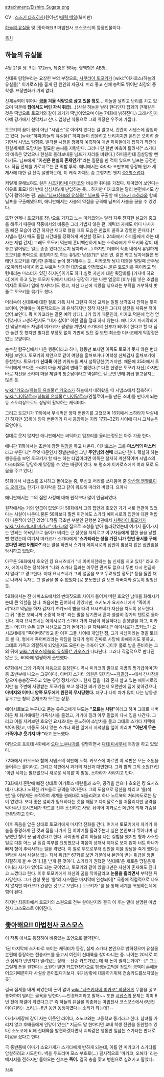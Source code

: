 attachment:/Eishiro_Sugata.png

{{{+1 守形英四郎 / Eishiro Sugata}}}
CV : [[스즈키 타츠히사]](원어판)/[[에릭 베일]](북미판)

[[하늘의 유실물]] 및 [좋아해요!! 마법천사 코스모스]의 등장인물이다.

[[목차]]
== 하늘의 유실물 ==
4월 21일 생. 키는 172cm, 체중은 58kg. 혈액형은 AB형. 

신대륙 탐험부라는 요상한 부의 부장으로, [[사쿠라이 토모키]]가 [wiki:"이카로스(하늘의 유실물)" 이카로스]를 줍게 된 원인의 제공자. 머리 좋고 신체 능력도 뛰어난 최강의 중학생. 표정변화가 거의 없다.

신체능력이 뛰어나 '''[[곰]]을 겨울 식량으로 삼고 있을 정도...''' 하늘을 날려고 난리를 치고 있으며 덕분에 '''집에서도 버린 자식 취급'''(...)(사실 하늘을 날려 한다던지 집과의 관계같은 것은 떡밥으로 토모키와 같이 과거가 떡밥이었으며 이는 74화에 밝혀진다.) 그래서인지 아예 강가에서 천막치고 산다. 엄청난 식통으로 그의 위장은 우주에 가깝다.

토모키의 꿈이 꿈이 아닌 "시냅스"로 이어져 있다는 걸 알고서, 간간히 시냅스에 잠입하고 있다. [wiki:"하피(하늘의 유실물)" 하피]들이 잡을려고 난리치지만 본인은 오히려 즐기면서 시냅스 탐험중. 발각될 시점을 정확히 예측하여 매번 하피들에게 잡히기 직전에 현실세계로 도망치는 절묘한 솜씨를 자랑한다. 그러나 단 한번 예측이 틀려서[* 스가타의 예측은 맞았으나 현실로 돌려보내줄 님프가 자리를 비웠다.] 하피들한테 끔살당할 뻔하기도. 님프에게 '''"자신은 현실의 존재인가"'''라는 질문을 한 적이 있으며 님프는 긍정한다. 작품 전체를 가로지르는 큰 떡밥 투척. 애니에서는 화마다 초반부에 등장해 뭔가 세계사에 대한 걸 잔뜩 설명하는데, 이 캐릭 자체도 좀 그렇지만 왠지 [[중2병]]스럽다. 

저렇게 쿨해보여도 실은 [[사츠키타네 미카코]]와 비슷한 취미를 가졌다. 재미있어 보인다는 이유로 토모키의 반에 심심치않게 난입하는 듯... 하지만 미카코와는 달리 본편에서도 상당히 활약하는 편. [[wiki:"님프(하늘의 유실물)" 님프]]를 구출할 때 [[미츠키 소하라]]와 함께 님프를 구출해냈으며, 애니판에서는 사슬의 약점을 공격해 님프의 사슬을 끊을 수 있었다. 

또한 언제나 토모키를 장난으로 가지고 노는 미카코와는 달리 자주 진지한 설교와 충고를 해주기 때문에 작중에서의 비중은 그리 가볍지 않은 편. 캐릭터 자체도 어디 나사가 좀 빠진 모습이 있긴 하지만 제대로 했을 때의 모습은 한없이 쿨하고 강렬한 존재다.[* 시냅스 탐사 때도 들킬 시간대를 정확하게 계산할 정도다. 24화에서 하피들에게 하는 대사는 제법 간지] 그래도 토모키 덕분에 혼비백산하게 되는 소하라에게 토모키와 같이 대놓고 얻어맞는 일도 종종 있다(오로지 남자라서...) 하지만 더불어 작품 내에서 유일하게 토모키를 폭력으로 응징하기도 하는 유일한 남성(?)[* 같은 반, 같은 학교 남자애들은 변태인 토모키를 대단한 존재로 높이 평가해주는 듯...미카코와 남녀 대결을 벌일때 군주님(오야카타사마)이라고 부르며 남자편 대장으로 인정했으니.물론 토모키를 죽이라고 명령내리는 마스터가 있긴 하지만]이기도 하다.실컷 자신에 대한 뒷담화를 [카자네 히요리]에게 하고 있는 토모키 뒤에서 나타나 굉장히 기분 나쁜 얼굴로 [비누]를 넣은 초밥을 억지로 토모키 입에 쑤셔박기도 했고, 자신 대신에 식량을 낚으라는 부탁을 거부하자 밧줄로 토모키를 묶기도 했다.

머리속이 신대륙에 대한 걸로 가득 차서 그런지 이성 교제는 일절 생각조차 안하는 듯이 보이며, 연애에는 이론적으로는 꽤 유식하지만 정작 자신은 그다지 실전을 치뤄본 적이 없어 보인다. 뭐 미카코라는 결혼 예약 상대(...)가 있기 때문인데, 미카코 덕분에 엄청 얻어맞거나 고생하면서도 "네가 싫어!" 이런 말을 절대 하지 않는다. 애니 2기 마지막회에선 웨딩드레스 차림의 미카코가 팔짱을 끼면서 스가타의 신부가 되어야 한다고 할 때 잠깐 놀란 듯 했지만 별다른 부정도 없이 가만히 있던 걸 보면 최소한 미카코에게 악감정은 없는 모양이다.

순수한 탐구심에서 나온 행동이라고 하나, 행동만 보자면 이쪽도 토모키 못지 않은 변태처럼 보인다. 토모키의 제안으로 같이 여탕을 훔쳐보거나 여학생 신체검사 훔쳐보기에 동참한다. 토모키가 '''신대륙''' 이란 키워드를 써서 설득당한(?)거지만. 때문에 35화에서 토모키에게 또다른 소라미 마을 제일의 변태로 불렸다.[* 다른 한명은 토모키 자신] 하지만 바로 자신을 소라미 마을 제일의 청순남이라고 역설하는걸 보면 변태 취급 받고싶지는 않은 듯.

[[wiki:"카오스(하늘의 유실물)" 카오스]]가 하늘에서 내려왔을 때 시냅스에서 접촉하다 [[wiki:"다이달로스(하늘의 유실물)" 다이달로스]](엔젤로이드를 만든 소녀)를 만나게 되는 등 스토리상으로도 상당히 활약하는 캐릭터다. 

그리고 토모키가 11화에서 부숴먹은 양자 변환기를 고쳤으며 16회에서 소하라가 박살내긴 하지만 33회에 양자 변환기가 다시 등장하는 지라 17회~32회 사이에 다시 고쳐놓은 모양이다.

절대로 웃지 않지만 애니판에서는 씨익하고 입꼬리를 올리는정도는 아주 가끔 한다.

애니판 11화에서는 초반에 잠깐 [[여장]]을 하고 나온다. 이카로스는 그를 '''마스터의 마스터'''라고 부른다.[* 무엇 때문인지 정발판에선 그냥 '''주인님의 선배''' 라고만 한다. 확실히 하는 행동들을 보면 토모키가 할 때는 하는 타입이라면 이쪽은 철저히 계산적이며 시냅스의 마스터와도 당당하게 맞장뜰 수 있는 배짱이 있다. 또 평소에 이카로스에게 여러 모로 도움을 주고 있다]

51화에서 시냅스를 조사하고 돌아오는 중, 무심코 머리를 쓰다듬어 준 [[양산형 엔젤로이드 오레가노]] 한기가 옷자락을 잡고 같이 워프해 따라와 버렸다. 으아니

애니판에서는 그의 집안 사정에 대해 원작보다 많이 언급되었다. 

원작에서는 거의 언급이 없었다가 58화에서 그의 집안과 호오인 가가 서로 연관이 있었다는 사실이 나온다.물론 58화보다 훨씬 이전에도 스가타 에이시로의 집안에 대한 떡밥이 나온적이 있긴 있었다.작품 극초반 부분인 단행본 2권에서 [[사쿠라이 토모키]]가 [[wiki:"사츠키타네 미카코" 미카코]]의 집으로 초청을 받아 놀러갔었는데 여기서 들어가서는 안되는 목욕탕으로 들어가 버리는 큰 잘못을 저지르고 야쿠자들에게 험한 꼴을 당할 뻔 했었는데 여기서 미카코가 스가타에게 ''''스가타라는 성을 가진 니가 한번 용서를 구해본다면 과연 어떨까?''''라는 말을 하면서 스가타 에이시로의 집안이 범상치 않은 집안임을 암시하고 있었다.

아무튼 58화에서 호오인 킹 요시츠네가 "네 아버지한테는 늘 신세를 지고 있다" 라고 하자, 에이시로는 정색하며 "나와 스가타 집과는 아무런 관계도 없으니 두번 다시 언급하지 말라"고 경고한다. 이때 요시츠네가 그의 얼굴을 보고 두려워할 정도[* 등을 돌린 채로 나와서 독자는 그 얼굴을 볼 수 없었다.]로 분노했던 걸 보면 아버지와 갈등이 엄청난 듯.

59화에서는 전 에피소드에서의 변태짓으로 사이가 틀어져 버린 호오인 남매를 화해시키는데 큰 역할을 한다. 처음에는 관여하지 않았지만, 츠키노가 요시츠네에게 "죽어버려"라고 악담을 하자 갑자기 츠키노의 뺨을 때려 요시츠네가 자신을 치도록 유도한다. 그 뒤 "좋은 오빠니까 소중히 해라" 라는 말을 남기면서 혼자 쓸쓸히 강가의 텐트로 돌아간다. 이때 요시츠네는 에이시로가 스가타 가의 차남이 확실하다는 혼잣말을 하고, 미카코는 어딘가 슬픈 듯한 시선으로 그가 돌아가는걸 지켜본다.[* 에이시로가 츠키노가 요시츠네에게 "죽어버려"라고 한 이후 그들 사이에 개입한 점, 그가 차남이라는 것을 토대로 볼 때, 형에게 죽어버리라는 악담을 했다가 형이 진짜로 사망해 화해하지도 못하고, 그대로 가족과 의절하게 되었을지도 모른다는 추측이 있다.]이후 홀로 밥을 준비하는 그의 뒤에 [[wiki:"카오스(하늘의 유실물)" 카오스]]가 나타난다. 그러나 직접적으로 만나진 않은 듯, 60화에 멀쩡하게 출연했다.

67화에서 그의 가족이 처음으로 등장한다. 역시 미카코의 말대로 지방의 명가급이며(작중 초반부에 나오는 그곳이다), 아버지 스가타 의원은 민자당~~[[자민당]]~~에서 간사장을 맡으며 승승장구하고 있는 유명 정치가였다. 현재 집을 나와 혼자 살고 있는 에이시로였지만 늘 주변에 사랑받는 토모키를 보고 생각한 바가 있는지 오랜만에 집에 찾아갔으나, '''아버지와 어머니 양쪽 모두에게 완전히 무시당했다.''' 더구나 나이 차가 많이 나는 남동생 유우고는 형의 존재조차 모르는 상황. 

에이시로보고 누구냐고 묻는 유우고에게 부모는 '''"모르는 사람"'''이라고 하며 그대로 내버려둔 채 화기애애한 가족식사를 즐겼고, 거기에 질려 아무 말없이 다시 집을 나간다. 그리고 이를 지켜보던 호오인 요시츠네는 분노하여 소방차를 몰고 그대로 스가타 저택에 박아버렸고, 미동도 하지 않는 스가타 의원 앞에서 저녁상을 엎어 버리며 '''"이딴게 무슨 가족이냐! 웃기지 마!"'''라고 분노했다. 

여담으로 포르테 4화에서 [[오다 노부나가]]를 설명하면서 [[다테 마사무네]] 복장을 하고 있었다.

72화에서 카오스와 함께 시냅스의 석판에 도착. 카오스에 따르면 이 석판은 모든 소원을 들어주는 룰이라고. 그리고 석판에서 과거의 자신과 대면한다. 그와 함께 그의 소원(?)인 '이런 세계는 필요없으니 새로운 세계를'이 발동, 소하라가 사라지고 만다.

73화에서 혼란에 빠진 상태로 이카로스 메란들과 조우, 공격을 받으나 호오인 킹 요시츠네가 나타나 노획한 카드들로 공격을 막아준다. 그의 도움으로 정신을 차리고 '룰(석판)'을 어떻게든 조작하여 세계를 원래대로 되돌리려고 하나 노트북의 처리속도로는 답이 없었다. 보다 좋은 설비가 필요하다는 것을 깨닫고 다이달로스를 떠올리지만 공격을 막아주던 요시츠네가 카드를 전부 소진하고 사망. 뒤이어 이카로스 메란에 의해 가슴을 관통당하고 만다.

이후 죽음을 앞둔 상태로 토모키에게 마지막 전화를 건다. 여기서 토모키에게 자기가 하늘을 동경하게 된 것과 집을 나가게 된 이야기를 들려주는데 실은 본인보다 뛰어나며 상냥했던 형이 꾼 꿈이었다고 한다. 사이좋게 같이 하늘을 나는 실험을 했지만 형과 사소한 일로 다툰  어느 날 점검 여부를 요청했으나 마음이 상해서 제대로 보지 않아 너트 하나가 빠져 형이 추락사하는 일을 겪었다. 이 일로 부모로부터 집안을 이을 장남을 죽게 했다는 원망을 사서 사실상 없는 자식 취급[* 67화를 보면 가문에서 본인이 받는 취급을 정말 처절하게 볼 수 있다.]을 받게 된 것이다. 스가타가 원했던 '신대륙'은 새로운 땅같은게 아니라 자기가 있어도 되는 곳이었고, 토모키와 같이 있을때만은 자신이 존재해도 된다고 느꼈다고 한다. 이후 토모키에게 자신의 꿈을 막아달라고 '''눈물을 흘리면서''' 부탁한 뒤 사망한다. 그가 완성 못한 '룰'의 시스템은 마지막에 완성되어[* 극중에 직접적으로 나오지 않지만 미카코가 완성한 것으로 보인다.] 토모키가 '룰'을 통해 세계를 복원하는데에  힘이 된다.

하지만 최종화에서 토모키의 소원으로 전부 살아난지라 결국 이 후는 밑에 설명된 마법천사 코스모스로 이어진다.

== [[좋아해요!! 마법천사 코스모스]] ==
이 작품 에서도 등장하여 비중있는 조연으로 활약한다.

1권 마지막에 스가타로 보이는 캐릭터가 등장, 실제 스가타 본인으로 밝혀졌으며 유실물 본편에 등장하는 전송카드를 들고서 여전히 신대륙을 찾아다니는 중. 나이는 20세로 여관 집세가 반년치가 밀려있는 상태.--전송 카드가있는데 왜 돈이 밀리는거야?--[* 그도그럴게 돈을 원한다는 소원만 빌면 카드한장만으로 평생놀고먹을 정도의 금액이 손에들어오기때문이다 사실상 돈이없다기보다. 위기상황에 대응하기위해 전송카드를쓰지않는듯]

결국 집세를 내게 되었는데 돈이 없어 [[wiki:"사츠키타네 미카코" 회장]]에게 무릎을 꿇고 통화하며 빌리는 굴욕을 당한다.~~안경돼지라고 말해~~ 또한 [[시냅스]]의 문제는 이미 6년 전에 해결이 되었다고.[* 즉 하늘의 유실물 최종화는 마법천사 코스모스에서 6년전 이야기라는 소리.]--6년 동안 동정이였다는 소리가 되는데?--

아키카제장에 같이 사는 이웃인 라이타, 소노코와는 고등학교 동기라고 한다. 남녀를 가리지 않고 후배들에게 인망이 있는[* 지금도 말 한마디면 교내 학생 전원을 동원할수 있다] 소노코에 비해 신대륙을 발견하겠다면서 괴짜같은 행동만 일삼는 스가타는 반대로 미움을 샀다고 한다.

극 중반쯤에 아마기 소요카제가 스가타에게 반하게 되는데, 이를 안 미카코가 스가타를 암살하려고 시도한다. 벽을 두드리며 모스 부호로(...) 필사적으로 '미카코, 오해다' 라는 메시지를 전하지만 돌아오는 신호는 '''죽어.''' 결국 총을 맞고 병원으로 실려가고 말았다.

[[각주]]
